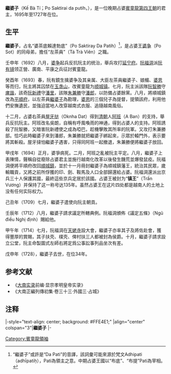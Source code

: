 {{Infobox monarch
| name               =繼婆子<br>Po Saktiraydapatih 
| title              = [[賓童龍占婆|賓童龍占婆]][[占婆君主列表|領袖]]<br>[[順城鎮|順城鎮]]藩王
| image              =
| caption            =
| reign              =1695年—1727年
| coronation         = 
| investiture        =
| full name          =
| native_lang1       = [[占語|占語]]名
| native_lang1_name1 =Po Saktiraydapatih 
| birth_date         =？
| birth_place        =[[賓童龍|賓童龍]][[潘里|潘里]]
| death_date         =1728年
| death_place        =[[賓童龍|賓童龍]]潘里
| burial_date        =
| burial_place       =
| predecessor        =[[婆爭|婆爭]]
| successor          =[[Po_Ganuhpatih|婆迦弩勃底]] 
| queen              =
| consort            = 
| spouse             =
| spouse 1            =
| spouse 2             =
| spouse 3           =
| spouse 4           =
| spouse 5           =
| spouse 6           =
| spouse 7           =
| offspring          = 
| royal house        =[[賓童龍|賓童龍]]第四王朝
| dynasty            = 
| father             =
| mother             =
| children           =
| religion           =
}}
'''繼婆子'''（Kế Bà Tí；Po Saktirai da putih，{{bd|？||1728年|}}），是一位晚期占婆[[賓童龍第四王朝|賓童龍第四王朝]]的君主，1695年至1727年在位。

== 生平 ==
'''繼婆子'''，占名“婆茶底賴達勃底”（Po Saktiray Da Patih）<ref>“繼婆子”或許是“Da Pati”的音譯，該詞彙可能來源於梵文Adhipati（adhīpatiḥ），Pati為領主之意。中期占婆王國以“布底”、“布提”Pati為宰相。</ref>，是占婆王[[婆争|婆争]]（Po Sot）的同母弟，擔任“左茶員”（Tá Trà Viên）之職。

壬申年（1692）八月，[[婆争|婆争]]起兵反抗阮主的统治，舉兵攻打[[延宁府|延宁府]]。[[阮福淍|阮福淍]]派[[阮有镜|阮有镜]]领正營、廣南、平康之兵征討賓童龍。

癸酉年（1693）春，阮有鏡生擒婆争及其亲属、大臣左茶員繼婆子、娘楣、[[婆恩|婆恩]]等而归，阮主將其囚禁在[[玉盏山|玉盏山]]，改賓童龍为[[顺城镇|顺城镇]]。七月，阮主派該隊[[阮智勝|阮智勝]]守[[庯諧|庯諧]]，該奇[[阮新禮|阮新禮]]守[[潘里|潘里]]，該隊[[朱兼勝|朱兼勝]]守[[潘郎|潘郎]]，以防備占婆餘黨。八月，將順城鎮改為[[平順府|平順府]]，以左茶員[[繼婆子|繼婆子]]為勘理，[[婆恩|婆恩]]的三個兒子為提督，提領該府，利用他們安撫遺民，並強迫當地人改穿越南式衣服、追隨越南風俗。

十二月，占婆右茶員[[屋牙挞|屋牙挞]]（Oknha Dat）得到[[清朝|清朝]]人[[阿班|阿班]]（A Ban）的支持，舉兵反抗阮主。阿班改名吳朗，自稱有呼風喚雨的神通，得到占婆人的支持。阿班誘殺了阮智勝，又暗害阮新禮使之成為啞巴，趁機擊敗其所率的阮軍。又攻打朱兼勝部。恰巧此時繼婆子來到潘郎，朱兼勝就把繼婆子綁起來，示眾於轅門外，表示要將其斬殺。屋牙撻怕繼婆子遇害，只得同阿班一起撤退，朱兼勝便將繼婆子放回。

甲戌年（1694）正月，婆爭病死。二月，阿班之亂被阮主平定。八月，繼婆子上表陳情，聲稱自從廢除占婆君主並施行越南化改革以後發生饑荒並爆發鼠疫。阮福淍便將平順府改回[[順城鎮|順城鎮]]，並於十一月冊封繼婆子為順城鎮藩王，統治其民眾，歲輸職貢，又將之前所俘獲的印、劍、鞍馬及人口全部歸還給占婆。阮福淍還派出京兵三十人保護其國，最終這些京兵定居於該國。占婆王被封为“'''镇王'''”（Trấn Vương）并保持了这一称号达135年。虽然占婆王在这片四处都是越南人的土地上没有任何实际权力。

己丑年（1709）七月，繼婆子遣使向阮主朝貢。

壬辰年（1712）八月，繼婆子請求議定所轄典例。阮福淍頒佈《議定五條》（Ngũ điều Nghị định）賜給他。

甲午年（1714）七月，阮福淍在[[天姥寺|天姥寺]]設大會，繼婆子亦率其子及將佐赴會，獲得豐厚的賞賜，其子扶壳、樸壳、俾村扶三人都被封為侯爵。十月，繼婆子請求設立公堂，阮主命製圖式左師右將定爲公事訟事列品坐次有差。

戊申年（1728），繼婆子去世，在位34年。

==参考文献==
* 《[[大南实录|大南实录]]前编·显宗孝明皇帝实录》
* 《大南正編列傳初集·卷三十三·外國三·占城》
== 注释 ==
{{Reflist}}


{{start box}}
|-style="text-align: center; background: #FFE4E1;"
|align="center" colspan="3"|'''繼婆子'''
|-
{{s-before|[[婆爭|婆爭]]}}
{{s-title|[[占婆君主列表#賓童龍占婆|賓童龍占婆君主]]|1695 - 1727}}
{{s-after|[[Po_Ganuhpatih|Po Ganuhpatih]]}}
{{end box}}
{{占婆君主}}
[[Category:賓童龍領袖|Category:賓童龍領袖]]